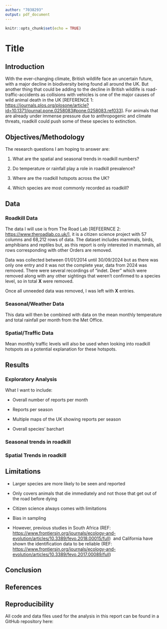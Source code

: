 ```yaml
---
author: "7038293"
output: pdf_document
---
```


```r
knitr::opts_chunk$set(echo = TRUE)
```

# Title

## Introduction

With the ever-changing climate, British wildlife face an uncertain future, with a major decline in biodiversity being found all around the UK. But another thing that could be adding to the decline in British wildlife is road-traffic-accidents as collisions with vehicles is one of the major causes of wild animal death in the UK [REFERENCE 1: <https://journals.plos.org/plosone/article?id=10.1371/journal.pone.0258083#pone.0258083.ref033>]. For animals that are already under immense pressure due to anthropogenic and climate threats, roadkill could push some of these species to extinction.

## Objectives/Methodology

The research questions I am hoping to answer are:

1.   What are the spatial and seasonal trends in roadkill numbers?

2.   Do temperature or rainfall play a role in roadkill prevalence?

3.   Where are the roadkill hotspots across the UK?

4.   Which species are most commonly recorded as roadkill?

## Data

### Roadkill Data

The data I will use is from The Road Lab [REFEERNCE 2: <https://www.theroadlab.co.uk/>], it is a citizen science project with 57 columns and 68,212 rows of data. The dataset includes mammals, birds, amphibians and reptiles but, as this report is only interested in mammals, all rows corresponding with other Orders are removed.

Data was collected between 01/01/2014 until 30/09/2024 but as there was only one entry and it was not the complete year, data from 2024 was removed. There were several recordings of “indet. Deer” which were removed along with any other sightings that weren’t confirmed to a species level, so in total **X** were removed.

Once all unneeded data was removed, I was left with **X** entries.

### Seasonal/Weather Data

This data will then be combined with data on the mean monthly temperature and total rainfall per month from the Met Office.

### Spatial/Traffic Data

Mean monthly traffic levels will also be used when looking into roadkill hotspots as a potential explanation for these hotspots.

## Results

### Exploratory Analysis

What I want to include:

-   Overall number of reports per month

-   Reports per season

-   Multiple maps of the UK showing reports per season

-   Overall species' barchart

### Seasonal trends in roadkill

### Spatial Trends in roadkill

## Limitations

-   Larger species are more likely to be seen and reported

-    Only covers animals that die immediately and not those that get out of the road before dying

-   Citizen science always comes with limitations     

-   Bias in sampling

-   However, previous studies in South Africa (REF: <https://www.frontiersin.org/journals/ecology-and-evolution/articles/10.3389/fevo.2018.00015/full>)  and California have shown the identification data to be reliable (REF: <https://www.frontiersin.org/journals/ecology-and-evolution/articles/10.3389/fevo.2017.00089/full>)

## Conclusion

## References

## Reproducibility

All code and data files used for the analysis in this report can be found in a GitHub repository here:
